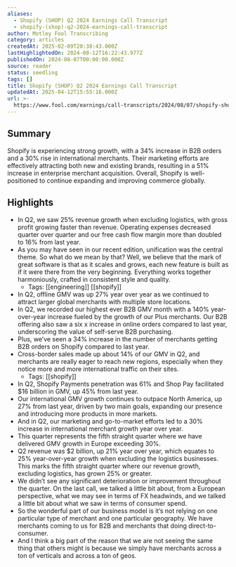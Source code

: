 ```yaml
---
aliases:
  - Shopify (SHOP) Q2 2024 Earnings Call Transcript
  - shopify-(shop)-q2-2024-earnings-call-transcript
author: Motley Fool Transcribing
category: articles
createdAt: 2025-02-09T20:38:43.000Z
lastHighlightedOn: 2024-08-12T16:22:43.977Z
publishedOn: 2024-08-07T00:00:00.000Z
source: reader
status: seedling
tags: []
title: Shopify (SHOP) Q2 2024 Earnings Call Transcript
updatedAt: 2025-04-12T15:55:16.000Z
url: >-
  https://www.fool.com/earnings/call-transcripts/2024/08/07/shopify-shop-q2-2024-earnings-call-transcript/
---
```

## Summary

Shopify is experiencing strong growth, with a 34% increase in B2B orders and a 30% rise in international merchants. Their marketing efforts are effectively attracting both new and existing brands, resulting in a 51% increase in enterprise merchant acquisition. Overall, Shopify is well-positioned to continue expanding and improving commerce globally.

## Highlights

- In Q2, we saw 25% revenue growth when excluding logistics, with gross profit growing faster than revenue. Operating expenses decreased quarter over quarter and our free cash flow margin more than doubled to 16% from last year.
- As you may have seen in our recent edition, unification was the central theme. So what do we mean by that? Well, we believe that the mark of great software is that as it scales and grows, each new feature is built as if it were there from the very beginning. Everything works together harmoniously, crafted in consistent style and quality.
    - Tags: [[engineering]] [[shopify]]
- In Q2, offline GMV was up 27% year over year as we continued to attract larger global merchants with multiple store locations.
- In Q2, we recorded our highest ever B2B GMV month with a 140% year-over-year increase fueled by the growth of our Plus merchants. Our B2B offering also saw a six x increase in online orders compared to last year, underscoring the value of self-serve B2B purchasing.
- Plus, we’ve seen a 34% increase in the number of merchants getting B2B orders on Shopify compared to last year.
- Cross-border sales made up about 14% of our GMV in Q2, and merchants are really eager to reach new regions, especially when they notice more and more international traffic on their sites.
    - Tags: [[shopify]]
- In Q2, Shopify Payments penetration was 61% and Shop Pay facilitated $16 billion in GMV, up 45% from last year.
- Our international GMV growth continues to outpace North America, up 27% from last year, driven by two main goals, expanding our presence and introducing more products in more markets.
- And in Q2, our marketing and go-to-market efforts led to a 30% increase in international merchant growth year over year.
- This quarter represents the fifth straight quarter where we have delivered GMV growth in Europe exceeding 30%.
- Q2 revenue was $2 billion, up 21% year over year, which equates to 25% year-over-year growth when excluding the logistics businesses. This marks the fifth straight quarter where our revenue growth, excluding logistics, has grown 25% or greater.
- We didn’t see any significant deterioration or improvement throughout the quarter. On the last call, we talked a little bit about, from a European perspective, what we may see in terms of FX headwinds, and we talked a little bit about what we saw in terms of consumer spend.
- So the wonderful part of our business model is it’s not relying on one particular type of merchant and one particular geography.
  We have merchants coming to us for B2B and merchants that doing direct-to-consumer.
- And I think a big part of the reason that we are not seeing the same thing that others might is because we simply have merchants across a ton of verticals and across a ton of geos.
